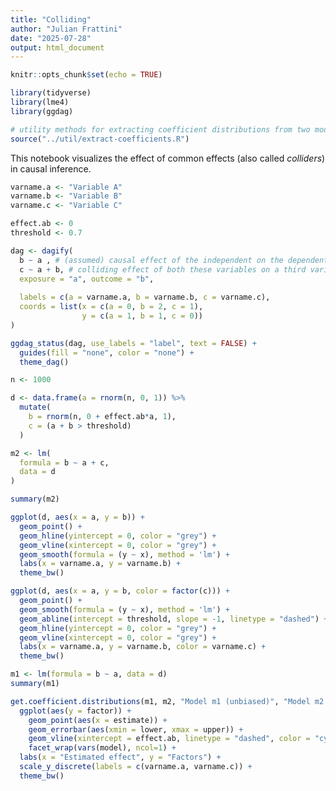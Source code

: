 ```yaml
---
title: "Colliding"
author: "Julian Frattini"
date: "2025-07-28"
output: html_document
---
```


```r
knitr::opts_chunk$set(echo = TRUE)

library(tidyverse)
library(lme4)
library(ggdag)

# utility methods for extracting coefficient distributions from two models
source("../util/extract-coefficients.R")
```

This notebook visualizes the effect of common effects (also called *colliders*) in causal inference.

```r
varname.a <- "Variable A"
varname.b <- "Variable B"
varname.c <- "Variable C"

effect.ab <- 0
threshold <- 0.7
```

```r
dag <- dagify(
  b ~ a , # (assumed) causal effect of the independent on the dependent variable
  c ~ a + b, # colliding effect of both these variables on a third variable
  exposure = "a", outcome = "b",
  
  labels = c(a = varname.a, b = varname.b, c = varname.c),
  coords = list(x = c(a = 0, b = 2, c = 1), 
                y = c(a = 1, b = 1, c = 0))
)

ggdag_status(dag, use_labels = "label", text = FALSE) +
  guides(fill = "none", color = "none") + 
  theme_dag()
```

```r
n <- 1000

d <- data.frame(a = rnorm(n, 0, 1)) %>% 
  mutate(
    b = rnorm(n, 0 + effect.ab*a, 1),
    c = (a + b > threshold)
  )
```

```r
m2 <- lm( 
  formula = b ~ a + c,
  data = d
)

summary(m2)
```

```r
ggplot(d, aes(x = a, y = b)) +
  geom_point() +
  geom_hline(yintercept = 0, color = "grey") +
  geom_vline(xintercept = 0, color = "grey") +
  geom_smooth(formula = (y ~ x), method = 'lm') + 
  labs(x = varname.a, y = varname.b) +
  theme_bw()
```

```r
ggplot(d, aes(x = a, y = b, color = factor(c))) +
  geom_point() +
  geom_smooth(formula = (y ~ x), method = 'lm') + 
  geom_abline(intercept = threshold, slope = -1, linetype = "dashed") + 
  geom_hline(yintercept = 0, color = "grey") +
  geom_vline(xintercept = 0, color = "grey") +
  labs(x = varname.a, y = varname.b, color = varname.c) + 
  theme_bw()
```



```r
m1 <- lm(formula = b ~ a, data = d)
summary(m1)
```
```r
get.coefficient.distributions(m1, m2, "Model m1 (unbiased)", "Model m2 (biased)") %>% 
  ggplot(aes(y = factor)) +
    geom_point(aes(x = estimate)) + 
    geom_errorbar(aes(xmin = lower, xmax = upper)) +
    geom_vline(xintercept = effect.ab, linetype = "dashed", color = "cyan", size = 0.9) + 
    facet_wrap(vars(model), ncol=1) +
  labs(x = "Estimated effect", y = "Factors") +
  scale_y_discrete(labels = c(varname.a, varname.c)) +
  theme_bw()
```

